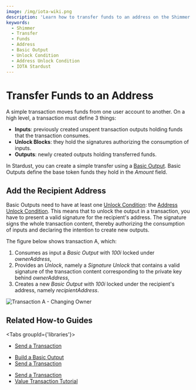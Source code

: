 ```yaml
---
image: /img/iota-wiki.png
description: 'Learn how to transfer funds to an address on the Shimmer network using Basic Outputs, Unlock Conditions, and Address Unlock Conditions.'
keywords:
  - Shimmer
  - Transfer
  - Funds
  - Address
  - Basic Output
  - Unlock Condition
  - Address Unlock Condition
  - IOTA Stardust
---
```



# Transfer Funds to an Address

A simple transaction moves funds from one user account to another. On a high level, a transaction must define 3 things:

- **Inputs**: previously created unspent transaction outputs holding funds that the transaction consumes.
- **Unlock Blocks**: they hold the signatures authorizing the consumption of inputs.
- **Outputs**: newly created outputs holding transferred funds.

In Stardust, you can create a simple transfer using a [Basic Output](https://wiki.iota.org/shimmer/tips/tips/TIP-0018#basic-output).
Basic Outputs define the base token funds they hold in the _Amount_ field.

## Add the Recipient Address

Basic Outputs need to have at least one
[Unlock Condition](https://wiki.iota.org/shimmer/tips/tips/TIP-0018#unlock-conditions): the
[Address Unlock Condition](https://wiki.iota.org/shimmer/tips/tips/TIP-0018#address-unlock-condition).
This means that to unlock the output in a transaction, you have to present a valid signature for the recipient's address.
The signature signs the whole transaction content, thereby authorizing the consumption of inputs and declaring the
intention to create new outputs.

The figure below shows transaction A, which:

1. Consumes as input a _Basic Output_ with _100i_ locked under _ownerAddress_,
2. Provides an _Unlock_, namely a _Signature Unlock_ that contains a valid signature of the transaction content corresponding
   to the private key behind _ownerAddress_,
3. Creates a new _Basic Output_ with _100i_ locked under the recipient's address, namely _recipientAddress_.

![Transaction A - Changing Owner](/img/stardust_explanations/stardust_ledger_anatomy/simple_transaction/tx_A.svg)

## Related How-to Guides

<Tabs groupId={'libraries'}>
<TabItem value="wallet.rs" label="wallet.rs" >

- [Send a Transaction](https://wiki.iota.org/shimmer/wallet.rs/how_tos/outputs_and_transactions/send_transaction/)

</TabItem>
<TabItem value="iota.rs" label="iota.rs">

- [Build a Basic Output](https://wiki.iota.org/shimmer/iota.rs/how_tos/build_output/)
- [Send a Transaction](https://wiki.iota.org/shimmer/iota.rs/how_tos/prepare_sign_transaction/)

</TabItem>
<TabItem value="iota.js" label="iota.js">

- [Send a Transaction](https://wiki.iota.org/shimmer/iota.js/how_tos/transaction/)
- [Value Transaction Tutorial](https://wiki.iota.org/shimmer/iota.js/tutorials/value-transactions/introduction/)

</TabItem>
</Tabs>
